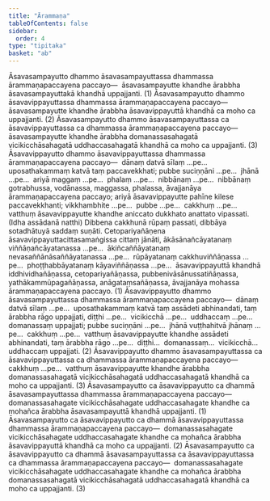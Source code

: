 ```yaml
---
title: "Ārammaṇa"
tableOfContents: false
sidebar:
  order: 4
type: "tipitaka"
basket: "ab"
---
```



<DynamicBreadcrumb />

<Division number="77">

<Paragraph number="1180">
Āsavasampayutto dhammo āsavasampayuttassa dhammassa ārammaṇapaccayena paccayo—  āsavasampayutte khandhe ārabbha āsavasampayuttakā khandhā uppajjanti. (1)
</Paragraph>

<Paragraph number="1181">
Āsavasampayutto dhammo āsavavippayuttassa dhammassa ārammaṇapaccayena paccayo—  āsavasampayutte khandhe ārabbha āsavavippayuttā khandhā ca moho ca uppajjanti. (2)
</Paragraph>

<Paragraph number="1182">
Āsavasampayutto dhammo āsavasampayuttassa ca āsavavippayuttassa ca dhammassa ārammaṇapaccayena paccayo—  āsavasampayutte khandhe ārabbha domanassasahagatā vicikicchāsahagatā uddhaccasahagatā khandhā ca moho ca uppajjanti. (3)
</Paragraph>

</Division>
<Division number="78">

<Paragraph number="1183">
Āsavavippayutto dhammo āsavavippayuttassa dhammassa ārammaṇapaccayena paccayo—  dānaṃ datvā sīlaṃ …pe…  uposathakammaṃ katvā taṃ paccavekkhati; pubbe suciṇṇāni …pe…  jhānā …pe…  ariyā maggaṃ …pe…  phalaṃ …pe…  nibbānaṃ …pe…  nibbānaṃ gotrabhussa, vodānassa, maggassa, phalassa, āvajjanāya ārammaṇapaccayena paccayo; ariyā āsavavippayutte pahīne kilese paccavekkhanti; vikkhambhite …pe…  pubbe …pe…  cakkhuṃ …pe…  vatthuṃ āsavavippayutte khandhe aniccato dukkhato anattato vipassati. (Idha assādanā natthi) Dibbena cakkhunā rūpaṃ passati, dibbāya sotadhātuyā saddaṃ suṇāti. Cetopariyañāṇena āsavavippayuttacittasamaṅgissa cittaṃ jānāti, ākāsānañcāyatanaṃ viññāṇañcāyatanassa …pe…  ākiñcaññāyatanaṃ nevasaññānāsaññāyatanassa …pe…  rūpāyatanaṃ cakkhuviññāṇassa …pe…  phoṭṭhabbāyatanaṃ kāyaviññāṇassa …pe…  āsavavippayuttā khandhā iddhividhañāṇassa, cetopariyañāṇassa, pubbenivāsānussatiñāṇassa, yathākammūpagañāṇassa, anāgataṃsañāṇassa, āvajjanāya mohassa ārammaṇapaccayena paccayo. (1)
</Paragraph>

<Paragraph number="1184">
Āsavavippayutto dhammo āsavasampayuttassa dhammassa ārammaṇapaccayena paccayo—  dānaṃ datvā sīlaṃ …pe…  uposathakammaṃ katvā taṃ assādeti abhinandati, taṃ ārabbha rāgo uppajjati, diṭṭhi …pe…  vicikicchā …pe…  uddhaccaṃ …pe…  domanassaṃ uppajjati; pubbe suciṇṇāni …pe…  jhānā vuṭṭhahitvā jhānaṃ …pe…  cakkhuṃ …pe…  vatthuṃ āsavavippayutte khandhe assādeti abhinandati, taṃ ārabbha rāgo …pe…  diṭṭhi…  domanassaṃ…  vicikicchā…  uddhaccaṃ uppajjati. (2)
</Paragraph>

<Paragraph number="1185">
Āsavavippayutto dhammo āsavasampayuttassa ca āsavavippayuttassa ca dhammassa ārammaṇapaccayena paccayo—  cakkhuṃ …pe…  vatthuṃ āsavavippayutte khandhe ārabbha domanassasahagatā vicikicchāsahagatā uddhaccasahagatā khandhā ca moho ca uppajjanti. (3)
</Paragraph>

</Division>
<Division number="79">

<Paragraph number="1186">
Āsavasampayutto ca āsavavippayutto ca dhammā āsavasampayuttassa dhammassa ārammaṇapaccayena paccayo—  domanassasahagate vicikicchāsahagate uddhaccasahagate khandhe ca mohañca ārabbha āsavasampayuttā khandhā uppajjanti. (1)
</Paragraph>

<Paragraph number="1187">
Āsavasampayutto ca āsavavippayutto ca dhammā āsavavippayuttassa dhammassa ārammaṇapaccayena paccayo—  domanassasahagate vicikicchāsahagate uddhaccasahagate khandhe ca mohañca ārabbha āsavavippayuttā khandhā ca moho ca uppajjanti. (2)
</Paragraph>

<Paragraph number="1188">
Āsavasampayutto ca āsavavippayutto ca dhammā āsavasampayuttassa ca āsavavippayuttassa ca dhammassa ārammaṇapaccayena paccayo—  domanassasahagate vicikicchāsahagate uddhaccasahagate khandhe ca mohañca ārabbha domanassasahagatā vicikicchāsahagatā uddhaccasahagatā khandhā ca moho ca uppajjanti. (3)
</Paragraph>
</Division>